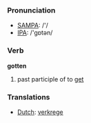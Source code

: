 === Pronunciation ===
*[[w:SAMPA|SAMPA]]: /'/
*[[w:IPA|IPA]]: /'gɒtən/

=== Verb ===

'''gotten'''

# past participle of to [[get]]

=== Translations ===
*[[Dutch]]: [[verkrege]]
